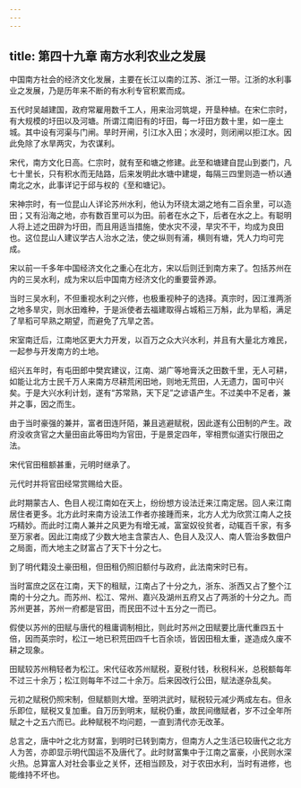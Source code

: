 ```yaml
---
---
---
```

title: 第四十九章 南方水利农业之发展
---



中国南方社会的经济文化发展，主要在长江以南的江苏、浙江一带。江浙的水利事业之发展，乃是历年来不断的有水利专官积累而成。

五代时吴越建国，政府常雇用数千工人，用来治河筑堤，开垦种植。在宋仁宗时，有大规模的圩田以及河塘。所谓江南旧有的圩田，每一圩田方数十里，如一座土城。其中设有河渠与门闸。旱时开闸，引江水入田；水浸时，则闭闸以拒江水。因此免除了水旱两灾，为农谋利。

宋代，南方文化日高。仁宗时，就有至和塘之修建。此至和塘建自昆山到娄门，凡七十里长，只有积水而无陆路，后来发明此水塘中建堤，每隔三四里则造一桥以通南北之水，此事详记于邱与权的《至和塘记》。

宋神宗时，有一位昆山人详论苏州水利，他认为环绕太湖之地有二百余里，可以造田；又有沿海之地，亦有数百里可以为田。前者在水之下，后者在水之上。有聪明人将上述之田辟为圩田，而且用适当措施，使水灾不浸，旱灾不干，均成为良田也。这位昆山人建议学古人治水之法，使之纵则有浦，横则有塘，凭人力均可完成。

宋以前一千多年中国经济文化之重心在北方，宋以后则迁到南方来了。包括苏州在内的三吴水利，成为宋以后中国南方经济文化的重要营养源。

当时三吴水利，不但重视水利之兴修，也极重视种子的选择。真宗时，因江淮两浙之地多旱灾，则水田难种，于是派使者去福建取得占城稻三万斛，此为旱稻，满足了旱稻可早熟之期望，而避免了亢旱之苦。

宋室南迁后，江南地区更大力开发，以百万之众大兴水利，并且有大量北方难民，一起参与开发南方的土地。

绍兴五年时，有屯田郎中樊宾建议，江南、湖广等地膏沃之田数千里，无人可耕，如能让北方士民千万人来南方尽耕荒闲田地，则地无荒田，人无遗力，国可中兴矣。于是大兴水利计划，遂有“苏常熟，天下足”之谚语产生。不过美中不足者，兼并之事，因之而生。

由于当时豪强的兼并，富者田连阡陌，兼且逃避赋税，因此遂有公田制的产生。政府没收贪官之大量田亩此等田均为官田，于是景定四年，宰相贾似道实行限田之法。

宋代官田租额甚重，元明时继承了。

元代时并将官田经常赏赐给大臣。

此时期蒙古人、色目人视江南如在天上，纷纷想方设法迁来江南定居。回人来江南居住者更多。北方此时来南方设法工作者亦接踵而来，北方人尤为欣赏江南人之技巧精妙。而此时江南人兼并之风更为有增无减，富室奴役贫者，动辄百千家，有多至万家者。因此江南成了少数大地主含蒙古人、色目人及汉人、南人管治多数佃户之局面，而大地主之财富占了天下十分之七。

到了明代籍没土豪田租，但田租仍照旧额付与政府，此法南宋时已有。

当时富庶之区在江南，天下的租赋，江南占了十分之九，浙东、浙西又占了整个江南的十分之九。而苏州、松江、常州、嘉兴及湖州五府又占了两浙的十分之九。而苏州更甚，苏州一府都是官田，而民田不过十五分之一而已。

假使以苏州的田赋与唐代的租庸调制相比，则此时苏州之田赋要比唐代重四五十倍，因而英宗时，松江一地已积荒田四千七百余顷，皆因田租太重，遂造成久废不耕之现象。

田赋较苏州稍轻者为松江。宋代征收苏州赋税，夏税付钱，秋税科米，总税额每年不过三十余万；松江则每年不过二十余万。后来因改行公田，赋法遂杂乱矣。

元初之赋税仍照宋制，但赋额则大增。至明洪武时，赋税较元减少两成左右。但永乐即位，赋税又复加重。自万历到明末，赋税仍重，故民间缴赋者，岁不过全年所赋之十之五六而已。此种赋税不均问题，一直到清代亦无改革。

总言之，唐中叶之北方财富，到明时已转到南方，但南方人之生活已较唐代之北方人为苦，亦即显示明代国运不及唐代了。此时财富集中于江南之富豪，小民则水深火热。总算富人对社会事业之关怀，还相当顾及，对于农田水利，当时有进修，也能维持不坏也。